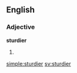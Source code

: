 ==English==

===Adjective===
'''sturdier'''

# {{comparative of|sturdy}}

[[simple:sturdier]]
[[sv:sturdier]]